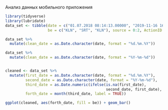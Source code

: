 Анализ данных мобильного приложения

```r
library(tidyverse)
library(lubridate)
data_set <- tibble(date = c("01.07.2018 08:14:13.00000", "2019-11-16 16:37:05.0000000", "2019-11-17 16:37:05.0000000"),
                   be = c("KLN", "SRT", "KLN"), source = 0:2, ActionID = c(628, 621, 621), brigada = c("rem", "fond", "rem"))

data_set %>% 
  mutate(clean_date = as.Date.character(date, format = "%d.%m.%Y"))

data_set %>% 
  mutate(clean_date = as.Date.character(date, format = "%Y-%m-%d"))


cleaned <- data_set %>% 
  mutate(first_date = as.Date.character(date, format = "%d.%m.%Y"),
         second_date = as.Date.character(date, format = "%Y-%m-%d"),
         third_date = as.Date.numeric(ifelse(is.na(first_date), 
                                             second_date, first_date), origin = "1970-01-01"),
         forth_date = month(third_date, label = TRUE))

ggplot(cleaned, aes(forth_date, fill = be)) + geom_bar()

```

